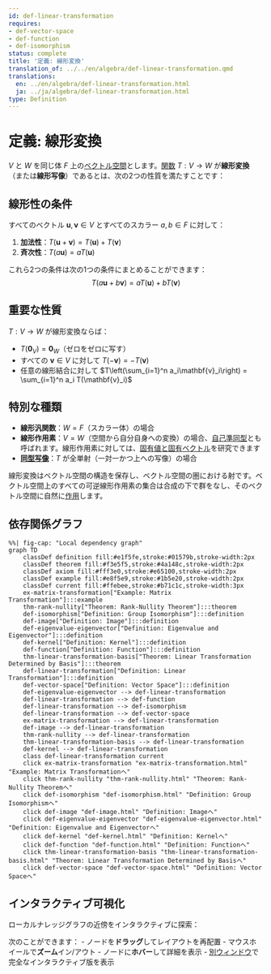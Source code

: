 ```yaml
---
id: def-linear-transformation
requires:
- def-vector-space
- def-function
- def-isomorphism
status: complete
title: '定義: 線形変換'
translation_of: ../../en/algebra/def-linear-transformation.qmd
translations:
  en: ../en/algebra/def-linear-transformation.html
  ja: ../ja/algebra/def-linear-transformation.html
type: Definition
---
```


# 定義: 線形変換 {#def-linear-transformation}

$V$ と $W$ を同じ体 $F$ 上の[ベクトル空間](def-vector-space.qmd)とします。[関数](../logic-set-theory/def-function.qmd) $T: V \to W$ が**線形変換**（または**線形写像**）であるとは、次の2つの性質を満たすことです：

## 線形性の条件

すべてのベクトル $\mathbf{u}, \mathbf{v} \in V$ とすべてのスカラー $a, b \in F$ に対して：

1. **加法性**：$T(\mathbf{u} + \mathbf{v}) = T(\mathbf{u}) + T(\mathbf{v})$
2. **斉次性**：$T(a\mathbf{u}) = aT(\mathbf{u})$

これら2つの条件は次の1つの条件にまとめることができます：
$$T(a\mathbf{u} + b\mathbf{v}) = aT(\mathbf{u}) + bT(\mathbf{v})$$

## 重要な性質

$T: V \to W$ が線形変換ならば：

- $T(\mathbf{0}_V) = \mathbf{0}_W$（ゼロをゼロに写す）
- すべての $\mathbf{v} \in V$ に対して $T(-\mathbf{v}) = -T(\mathbf{v})$
- 任意の線形結合に対して $T\left(\sum_{i=1}^n a_i\mathbf{v}_i\right) = \sum_{i=1}^n a_i T(\mathbf{v}_i)$

## 特別な種類

- **線形汎関数**：$W = F$（スカラー体）の場合
- **線形作用素**：$V = W$（空間から自分自身への変換）の場合、[自己準同型](def-endomorphism.qmd)とも呼ばれます。線形作用素に対しては、[固有値と固有ベクトル](def-eigenvalue-eigenvector.qmd)を研究できます
- **[同型写像](def-isomorphism.qmd)**：$T$ が全単射（一対一かつ上への写像）の場合

線形変換はベクトル空間の構造を保存し、ベクトル空間の圏における射です。ベクトル空間上のすべての可逆線形作用素の集合は合成の下で群をなし、そのベクトル空間に自然に[作用](def-group-action.qmd)します。

## 依存関係グラフ

```mermaid
%%| fig-cap: "Local dependency graph"
graph TD
    classDef definition fill:#e1f5fe,stroke:#01579b,stroke-width:2px
    classDef theorem fill:#f3e5f5,stroke:#4a148c,stroke-width:2px
    classDef axiom fill:#fff3e0,stroke:#e65100,stroke-width:2px
    classDef example fill:#e8f5e9,stroke:#1b5e20,stroke-width:2px
    classDef current fill:#ffebee,stroke:#b71c1c,stroke-width:3px
    ex-matrix-transformation["Example: Matrix Transformation"]:::example
    thm-rank-nullity["Theorem: Rank-Nullity Theorem"]:::theorem
    def-isomorphism["Definition: Group Isomorphism"]:::definition
    def-image["Definition: Image"]:::definition
    def-eigenvalue-eigenvector["Definition: Eigenvalue and Eigenvector"]:::definition
    def-kernel["Definition: Kernel"]:::definition
    def-function["Definition: Function"]:::definition
    thm-linear-transformation-basis["Theorem: Linear Transformation Determined by Basis"]:::theorem
    def-linear-transformation["Definition: Linear Transformation"]:::definition
    def-vector-space["Definition: Vector Space"]:::definition
    def-eigenvalue-eigenvector --> def-linear-transformation
    def-linear-transformation --> def-function
    def-linear-transformation --> def-isomorphism
    def-linear-transformation --> def-vector-space
    ex-matrix-transformation --> def-linear-transformation
    def-image --> def-linear-transformation
    thm-rank-nullity --> def-linear-transformation
    thm-linear-transformation-basis --> def-linear-transformation
    def-kernel --> def-linear-transformation
    class def-linear-transformation current
    click ex-matrix-transformation "ex-matrix-transformation.html" "Example: Matrix Transformationへ"
    click thm-rank-nullity "thm-rank-nullity.html" "Theorem: Rank-Nullity Theoremへ"
    click def-isomorphism "def-isomorphism.html" "Definition: Group Isomorphismへ"
    click def-image "def-image.html" "Definition: Imageへ"
    click def-eigenvalue-eigenvector "def-eigenvalue-eigenvector.html" "Definition: Eigenvalue and Eigenvectorへ"
    click def-kernel "def-kernel.html" "Definition: Kernelへ"
    click def-function "def-function.html" "Definition: Functionへ"
    click thm-linear-transformation-basis "thm-linear-transformation-basis.html" "Theorem: Linear Transformation Determined by Basisへ"
    click def-vector-space "def-vector-space.html" "Definition: Vector Spaceへ"
```

## インタラクティブ可視化

ローカルナレッジグラフの近傍をインタラクティブに探索：

::: {.graph-viz data-id="def-linear-transformation" data-width="700" data-height="500"}
:::

次のことができます：
- ノードを**ドラッグ**してレイアウトを再配置
- マウスホイールで**ズーム**イン/アウト
- ノードに**ホバー**して詳細を表示
- [別ウィンドウ](../../output/interactive/def-linear-transformation.html){target="_blank"}で完全なインタラクティブ版を表示

